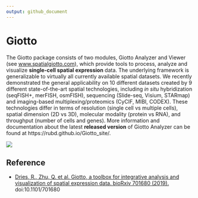 ```yaml
---
output: github_document
---
```


<!-- README.md is generated from README.Rmd. Please edit that file -->
<!-- This line is from RStudio -->


# Giotto

<!-- badges: start -->
<!-- badges: end -->


The Giotto package consists of two modules, Giotto Analyzer and Viewer (see [www.spatialgiotto.com](http://www.spatialgiotto.com)), which provide tools to process, analyze and visualize **single-cell spatial expression** data. The underlying framework is generalizable to virtually all currently available spatial datasets. We recently demonstrated the general applicability on 10 different datasets created by 9 different state-of-the-art spatial technologies, including *in situ* hybridization (seqFISH+, merFISH, osmFISH), sequencing (Slide-seq, Visium, STARmap) and imaging-based multiplexing/proteomics (CyCIF, MIBI, CODEX). These technologies differ in terms of resolution (single cell vs multiple cells), spatial dimension (2D vs 3D), molecular modality (protein vs RNA), and throughput (number of cells and genes). More information and documentation about the latest **released version** of Giotto Analyzer can be found at https://rubd.github.io/Giotto_site/.


<img src="inst/images/general_figs/overview_datasets.png" />


## Reference

- [Dries, R., Zhu, Q. et al. Giotto, a toolbox for integrative analysis and visualization of spatial expression data. bioRxiv 701680 (2019).](https://www.biorxiv.org/content/10.1101/701680v2) doi:10.1101/701680





